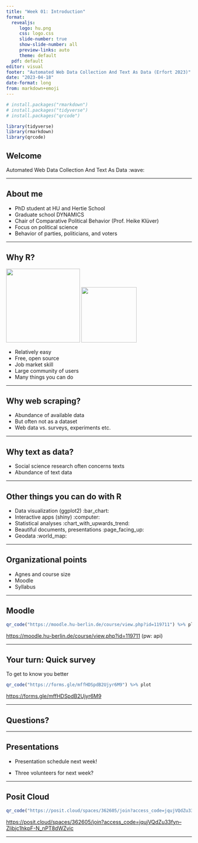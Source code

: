 ```yaml
---
title: "Week 01: Introduction"
format: 
  revealjs:
     logo: hu.png
     css: logo.css
     slide-number: true
     show-slide-number: all
     preview-links: auto
     theme: default
  pdf: default
editor: visual
footer: "Automated Web Data Collection And Text As Data (Erfort 2023)"
date: "2023-04-18"
date-format: long
from: markdown+emoji
---
```


```r
# install.packages("rmarkdown")
# install.packages("tidyverse")
# install.packages("qrcode")

library(tidyverse)
library(rmarkdown)
library(qrcode)
```

## Welcome

Automated Web Data Collection And Text As Data :wave:

------------------------------------------------------------------------

## About me

-   PhD student at HU and Hertie School
-   Graduate school DYNAMICS
-   Chair of Comparative Political Behavior (Prof. Heike Klüver)
-   Focus on political science
-   Behavior of parties, politicians, and voters

------------------------------------------------------------------------

## Why R?

![](rlogo.png){.absolute top="20" right="20" width="200" height="200"} ![](rstudio-logo.png){.absolute top="300" right="20" height="150"}

-   Relatively easy
-   Free, open source
-   Job market skill
-   Large community of users
-   Many things you can do

------------------------------------------------------------------------

## Why web scraping?

-   Abundance of available data
-   But often not as a dataset
-   Web data vs. surveys, experiments etc.

------------------------------------------------------------------------

## Why text as data?

-   Social science research often concerns texts
-   Abundance of text data

------------------------------------------------------------------------

## Other things you can do with R

-   Data visualization (ggplot2) :bar_chart:
-   Interactive apps (shiny) :computer:
-   Statistical analyses :chart_with_upwards_trend:
-   Beautiful documents, presentations :page_facing_up:
-   Geodata :world_map:

------------------------------------------------------------------------

## Organizational points

-   Agnes and course size
-   Moodle
-   Syllabus

------------------------------------------------------------------------

## Moodle

```r
qr_code("https://moodle.hu-berlin.de/course/view.php?id=119711") %>% plot
```

<https://moodle.hu-berlin.de/course/view.php?id=119711> (pw: api)

------------------------------------------------------------------------

## Your turn: Quick survey

To get to know you better

```r
qr_code("https://forms.gle/mffHDSpdB2Ujyr6M9") %>% plot
```

<https://forms.gle/mffHDSpdB2Ujyr6M9>

------------------------------------------------------------------------

## Questions?

------------------------------------------------------------------------

## Presentations

-   Presentation schedule next week!

-   Three volunteers for next week?

------------------------------------------------------------------------

## Posit Cloud

```r
qr_code("https://posit.cloud/spaces/362605/join?access_code=jqujVQdZu33fyn--Zlibjc1hkpF-N_nPT8dWZvic") %>% plot
```

[https://posit.cloud/spaces/362605/join?access_code=jqujVQdZu33fyn--Zlibjc1hkpF-N_nPT8dWZvic](https://posit.cloud/spaces/362605/join?access_code=jqujVQdZu33fyn--Zlibjc1hkpF-N_nPT8dWZvic)

------------------------------------------------------------------------
